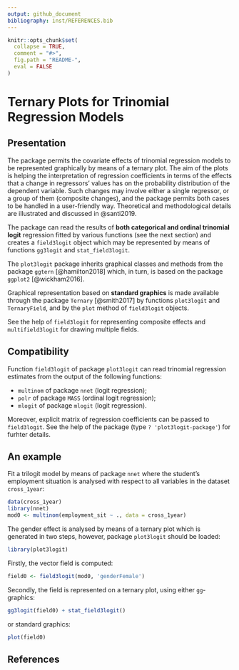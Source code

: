 ```yaml
---
output: github_document
bibliography: inst/REFERENCES.bib
---
```


<!-- README.md is generated from README.Rmd. Please edit that file -->

```r
knitr::opts_chunk$set(
  collapse = TRUE,
  comment = "#>",
  fig.path = "README-",
  eval = FALSE
)
```

# Ternary Plots for Trinomial Regression Models


## Presentation

The package permits the covariate effects of trinomial regression models to
be represented graphically by means of a ternary plot. The aim of the
plots is helping the interpretation of regression coefficients in terms of
the effects that a change in regressors' values has on the probability
distribution of the dependent variable. Such changes may involve either a
single regressor, or a group of them (composite changes), and the package
permits both cases to be handled in a user-friendly way. Theoretical and
methodological details are illustrated and discussed in @santi2019.

The package can read the results of **both categorical and ordinal trinomial
logit** regression fitted by various functions (see the next section) and
creates a `field3logit` object which may be represented by means of functions
`gg3logit` and `stat_field3logit`.

The `plot3logit` package inherits graphical classes and methods from the
package `ggtern` [@hamilton2018] which, in turn, is based on the package
`ggplot2` [@wickham2016].

Graphical representation based on **standard graphics** is made available
through the package `Ternary` [@smith2017] by functions `plot3logit` and
`TernaryField`, and by the `plot` method of `field3logit` objects.

See the help of `field3logit` for representing composite effects and
`multifield3logit` for drawing multiple fields.



## Compatibility

Function `field3logit` of package `plot3logit` can read trinomial
regression estimates from the output of the following functions:

* `multinom` of package `nnet` (logit regression);
* `polr` of package `MASS` (ordinal logit regression);
* `mlogit` of package `mlogit` (logit regression).

Moreover, explicit matrix of regression coefficients can be passed to
`field3logit`. See the help of the package (type `? 'plot3logit-package'`) for
furhter details.



## An example


Fit a trilogit model by means of package `nnet` where the student's employment
situation is analysed with respect to all variables in the dataset
`cross_1year`:
```r
data(cross_1year)
library(nnet)
mod0 <- multinom(employment_sit ~ ., data = cross_1year)
```

The gender effect is analysed by means of a ternary plot which is generated in
two steps, however, package `plot3logit` should be loaded:
```r
library(plot3logit)
```

Firstly, the vector field is computed:
```r
field0 <- field3logit(mod0, 'genderFemale')
```

Secondly, the field is represented on a ternary plot, using either
`gg`-graphics:
```r
gg3logit(field0) + stat_field3logit()
```

or standard graphics:
```r
plot(field0)
```



## References


